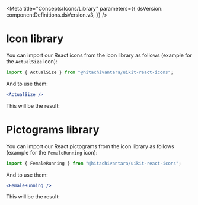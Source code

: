 
<Meta
  title="Concepts/Icons/Library"
  parameters={{
    dsVersion: componentDefinitions.dsVersion.v3,
  }}
/>

# Icon library

<MaturityStatus />

You can import our React icons from the icon library as follows (example for the `ActualSize` icon):

```js
import { ActualSize } from "@hitachivantara/uikit-react-icons";
```

And to use them:

```jsx
<ActualSize />
```

This will be the result:

<Preview>
  <ActualSize />
</Preview>

<Preview>
  <Story name="Icons">
    <IconLibrary icons={iconComponentList} />
  </Story>
</Preview>

# Pictograms library

You can import our React pictograms from the icon library as follows (example for the `FemaleRunning` icon):

```js
import { FemaleRunning } from "@hitachivantara/uikit-react-icons";
```

And to use them:

```jsx
<FemaleRunning />
```

This will be the result:

<Preview>
  <FemaleRunning />
</Preview>

<Preview>
  <Story name="Pictograms">
    <IconLibrary icons={iconPictogramComponentList} widerSpacing />
  </Story>
</Preview>
